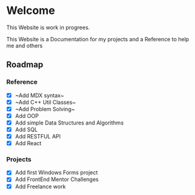 # Welcome
 
 
<Callout type="warning" emoji="⚠️">
  This Website is work in progrees.
</Callout>

This Website is a Documentation for my projects and a Reference to help me and others

 
<Cards>
  <Card title="Reference" href="/reference" />
  <Card title="Projects" href="/projects" />
</Cards>

## Roadmap

### Reference

- [x] ~Add MDX syntax~
- [x] ~Add C++ Util Classes~
- [x] ~Add Problem Solving~
- [x] Add OOP 
- [x] Add simple Data Structures and Algorithms
- [x] Add SQL 
- [x] Add RESTFUL API 
- [x] Add React 

### Projects

- [x] Add first Windows Forms project
- [x] Add FrontEnd Mentor Challenges
- [x] Add Freelance work